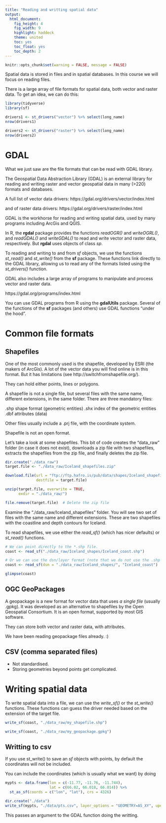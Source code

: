 ```yaml
---
title: "Reading and writting spatial data"
output:
  html_document:
    fig_height: 4
    fig_width: 9
    highlight: haddock
    theme: united
    toc: yes
    toc_float: yes
    toc_depth: 2
---
```


```r
knitr::opts_chunk$set(warning = FALSE, message = FALSE)
```

Spatial data is stored in files and in spatial databases.  In this course we will focus on reading files.

There is a large array of file formats for spatial data, both vector and raster data.  To get an idea, we can do this:

```r
library(tidyverse)
library(sf)
```


```r
drivers1 <- st_drivers("vector") %>% select(long_name)
nrow(drivers1)

drivers2 <- st_drivers("raster") %>% select(long_name)
nrow(drivers2)

```

# GDAL

What we just saw are the file formats that can be read with GDAL library.

The Geospatial Data Abstraction Library (GDAL) is an external library for reading and writing raster and vector geospatial data in many (>220) formats and databases.

A full list of vector data drivers:
https://gdal.org/drivers/vector/index.html

and of raster data drivers:
https://gdal.org/drivers/raster/index.html


GDAL is the workhorse for reading and writing spatial data, used by many programs including ArcGis and QGIS.

In R, the **rgdal** package provides the functions *readOGR()* and *writeOGRL()*, and *readGDAL()* and *writeGDAL()* to read and write vector and raster data, respectively.  But **rgdal** uses objects of class *sp*.

To reading and writing to and from *sf* objects, we use the functions *st_read()* and *st_write()* from the **sf** package.  These functions link directly to the GDAL library, allowing us to read any of the formats listed using the *st_drivers()* function.

GDAL also includes a large array of programs to manipulate and process vector and raster data.

https://gdal.org/programs/index.html

You can use GDAL programs from R using the **gdalUtils** package.  Several of the functions of the **sf** packages (and others) use GDAL functions "under the hood".

# Common file formats
## Shapefiles

One of the most commonly used is the shapefile, developed by ESRI (the makers of ArcGis). A lot of the vector data you will find online is in this format.  But it has limitations (see http://switchfromshapefile.org/).

They can hold either points, lines or polygons.

A shapefile is not a single file, but several files with the same name, different extensions, in the same folder. There are three mandatory files:

 .shp shape format (geometric entities)
 .shx index of the geometric entities
 .dbf attributes (data)

Other files usually include a .prj file, with the coordinate system.

Shapefile is not an open format.

Let's take a look at some shapefiles.  This bit of code creates the "data_raw" folder (in case it does not exist), downloads a zip file with two shapefiles, extracts the shapefiles from the zip file, and finally deletes the zip file.

```r

dir.create("./data_raw")
target.file <- "./data_raw/Iceland_shapefiles.zip"

download.file(url = "ftp://ftp.hafro.is/pub/data/shapes/Iceland_shapefiles.zip",
              destfile = target.file)

unzip(target.file, overwrite = TRUE,
      exdir = "./data_raw/")

file.remove(target.file)  # Delete the zip file

```

Examine the "./data_raw/Iceland_shapefiles" folder.  You will see two set of files with the same name and different extensions.  These are two shapefiles with the coastline and depth contours for Iceland.

To read shapefiles, we use either the *read_sf()* (which has nicer defaults) or *st_read()* functions.

```r
# We can point directly to the *.shp file.
coast <- read_sf("./data_raw/Iceland_shapes/Iceland_coast.shp")

# Or we can use the dsn/layer format (note that we do not use the .shp ending)
coast <- read_sf(dsn = "./data_raw/Iceland_shapes/", "Iceland_coast")

glimpse(coast)

```

## OGC GeoPackages
A geopackage is a new format for vector data that uses *a single file* (usually .gpkg).  It was developed as an alternative to shapefiles by the Open Geospatial Consortium.  It is an open format, supported by most GIS software.

They can store both vector and raster data, with attributes.

We have been reading geopackage files already. :)


## CSV (comma separated files)
- Not standardised.
- Storing geometries beyond points get complicated.


# Writing spatial data
To write spatial data into a file, we can use the *write_sf()* or the *st_write()* functions. These functions can guess the driver needed based on the extension of the target file.

```r

write_sf(coast, "./data_raw/my_shapefile.shp")

write_sf(coast, "./data_raw/my_geopackage.gpkg")


```

## Writting to csv
If you use st_write() to save an *sf* objects with points, by default the coordinates will not be included.

You can include the coordinates (which is usually what we want) by doing

```r
mypts <- data.frame(lon = c(-11.77, -11.76, -11.744),
                    lat = c(66.02, 66.018, 66.014)) %>%
  st_as_sf(coords = c("lon", "lat"), crs = 4326)

dir.create("./data")
write_sf(mypts, "./data/pts.csv", layer_options = "GEOMETRY=AS_XY", update=TRUE)

```
This passes an argument to the GDAL function doing the writting.
